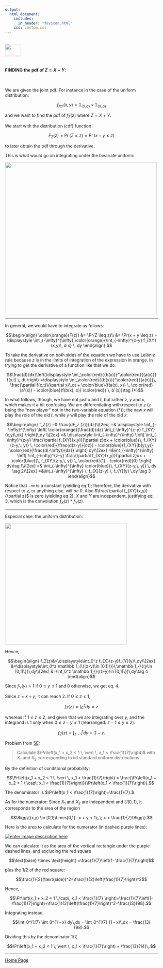 ```yaml
---
output: 
  html_document:
    includes:
      in_header: "favicon.html" 
    css: custom.css
---
```


<br>
<a href="http://rinterested.github.io/statistics/index.html">
<img HEIGHT="40" WIDTH="50" src="https://cloud.githubusercontent.com/assets/9312897/10556783/a27a26fa-745c-11e5-9b1a-2d5bd737387a.PNG"></a>
<br><br>


#### FINDING the pdf of $Z = X + Y$:

<br>

We are given the joint pdf. For instance in the case of the uniform distribution:

$$f_{XY}(x,y)= \mathbb 1_{(0,a)}\times \mathbb 1_{(0,b)}$$

and we want to find the pdf of $f_Z(z)$ where $Z=X+Y$.

We start with the distribution (cdf) function:

$$F_Z(z) = \Pr(Z \leq z) = \Pr(x+y \leq z)$$ 

to later obtain the pdf through the derivative.

This is what would go on integrating under the bivariate uniform:

<img height="500" width="500" src="https://cloud.githubusercontent.com/assets/9312897/17458165/07be9808-5bd8-11e6-9d58-0eadf26a23dd.gif">

---

In general, we would have to integrate as follows:

$$\begin{align}
\color{orange}{F(z)} &= \Pr(Z \leq z)\\ &= \Pr(x + y  \leq z) = \displaystyle \int_{-\infty}^{\infty} \color{orange}{\int_{-\infty}^{z-y} f_{XY} (x,y)\, d x} \, dy
\end{align}
$$

To take the derivative on both sides of the equation we have to use Leibniz rule because $z$ is in the limits of integration of the expression in orange. In trying to get the derivative of a function like that we do:


$$\frac{d}{dx}\left(\displaystyle \int_\color{red}{{b(x)}}^\color{red}{{a(x)}} f(x,t) \, dt \right) =\displaystyle \int_\color{red}{{b(x)}}^\color{red}{{a(x)}}\, \frac{\partial f(x,t)}{\partial x}\,dt + \color{blue}{f(a(x), x)} \, \color{red}{a'(x)} - \color{blue}{f(b(x), x)} \color{red}{ \, b'(x)}\tag {*}$$

In what follows, though, we have not just $x$ and $t$, but rather $z$, $y$ and $x$, which makes it a bit confusing. We are differentiating with respect to $z$ ($z$ being the "new player" not in the two-variable equation (*)); the new $x$ will play the role of the old $t$, while $y$ will play the role of the old $x$:

$$\begin{align}
f_Z(z) =& \frac{dF_z (z)}{dz}\\[2ex]
=& \displaystyle \int_{-\infty}^{\infty} \left[ \color{orange}{\frac{d}{dz} \int_{-\infty}^{z-y} f_{XY}(x,y)\,dx} \right]\,dy \\[2ex]
=& \displaystyle \int_{-\infty}^{\infty} \left[ \int_{-\infty}^{z-y} \frac{\partial f_{XY}(x,y)}{\partial z}dx + \color{blue}{\, f_{XY}(z-y,\, y)} \, \color{red}{\frac{d(z-y)}{dz}} - \color{blue}{f_{XY}(b(y),y)} \color{red}{\frac{d(-\infty)}{dz}}   \right] dy\\[2ex]
=&\int_{-\infty}^{\infty} \left[ \int_{-\infty}^{z-y} \frac{\partial f_{XY}(x,y)}{\partial z}dx + \color{blue}{\, f_{XY}(z-y,\, y)} \, \color{red}{1} - \color{red}{0}   \right] dy\tag 1\\[2ex]
=& \int_{-\infty}^{\infty}   \color{blue}{\, f_{XY}(z-y,\, y)}  \, dy \tag 2\\[2ex]
=&\int_{-\infty}^{\infty} \, f_{X}(z-y) \, f_{Y}(y) \,dy \tag 3
\end{align}$$

Notice that $-\infty$ is a constant (yielding eq 1); therefore, the derivative with respect to $z$, or anything else, will be $0$. Also $\frac{\partial f_{XY}(x,y)}{\partial z}$ is zero (yielding eq 2).  $X$ and $Y$ are independent, justifying eq. 3, which is the convolution $f_X(z)*f_Y(z)$.

---

Especial case: the uniform distribution:

<img HEIGHT="400" WIDTH="400" src="https://cloud.githubusercontent.com/assets/9312897/17467970/52298b40-5cf1-11e6-8ed9-b2d22f85c419.png"></a>

Hence,

$$\begin{align}
f_Z(z)&=\displaystyle\int_0^z f_{X}(z-y)f_{Y}(y)\,dy\\[2ex]
&=\displaystyle\int_0^z \mathbb 1_{\{(z-y)\in [0,1]\}}\;\mathbb 1_{\{(y\in [0,1]\}}\,dy\\[2ex]
&=\int_0^z \mathbb 1_{\{(z-y)\in [0,1]\}}\,dy\tag 4
\end{align}$$

Since $f_Y(y)=1$ if $0\leq y\leq 1$ and $0$ otherwise, we get eq. 4.


Since $z = x+y$, it can reach $2$. If $0\leq z \leq 1$,

$$f_Z(z)=\displaystyle \int_0^z dy = z$$

whereas if $1 \leq z \leq 2$, and given that we are integrating over $y$, and the integrand is $1$ only when $0\leq z-y \leq 1$ (rearranged: $z-1 \leq y \leq z$):

$$f_Z(z)=\int_{z-1}^{1} dy = 2-z.$$


Problem from [SE](https://math.stackexchange.com/a/2611145/152225):

> Calculate $\Pr\left(x_1 + x_2 < 1 \, \vert \, x_1 < \frac{1}{7}\right)$ with $X_1$ and $X_2$ corresponding to iid standard uniform distributions. 

By the definition of conditional probability:

$$\Pr\left(x_1 + x_2 < 1 \, \vert \, x_1 < \frac{1}{7}\right) = \frac{\Pr\left(x_1 + x_2 < 1 \;\cap\; x_1 < \frac{1}{7}\right)}{\Pr\left(x_1 < \frac{1}{7}\right)}.$$

The denominator is $\Pr\left(x_1 < \frac{1}{7}\right)=\frac{1}{7}.$

As for the numerator: Since $X_1$ and $X_2$ are independent and $U(0,1)$, it corresponds to the area of the region 

$$\Bigg\{(x,y) \in [0,1]\times[0,1] : x + y < 1\;,\; x < \frac{1}{7}\Bigg\}.$$  

Here is the area to calculate for the numerator (in dashed purple lines):

[![enter image description here][1]][1]

We can calculate it as the area of the vertical rectangle under the purple dashed lines, and excluding the red square

$$\text{base} \times \text{height} =\frac{1}{7}\left(1- \frac{1}{7}\right)$$

plus the 1/2 of the red square:

$$\frac{1}{2}(\text{side})^2=\frac{1}{2}\left(\frac{1}{7}\right)^2$$

Hence,

$$\Pr\left(x_1 + x_2 < 1 \,\cap\, x_1 < \frac{1}{7} \right)=\frac{1}{7}\left(1- \frac{1}{7}\right)+\frac{1}{2}\left(\frac{1}{7}\right)^2=\frac{13}{98}.$$


  [1]: https://i.stack.imgur.com/dCFl6.png


Integrating instead,

$$\int_0^{1/7} \int_0^{1 - x} dy\,dx = \int_0^{1/7} (1 - x)\,dx = \frac{13}{98}.$$

Dividing this by the denominator $1/7,$  

$$\Pr\left(x_1 + x_2 < 1 \, \vert \, x_1 < \frac{1}{7}\right) = \frac{13}{14}\,.$$

---

<a href="http://rinterested.github.io/statistics/index.html">Home Page</a>
